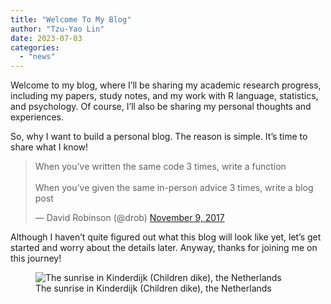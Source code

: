 ```yaml
---
title: "Welcome To My Blog"
author: "Tzu-Yao Lin"
date: 2023-07-03
categories: 
  - "news"
---
```


Welcome to my blog, where I'll be sharing my academic research progress, including my papers, study notes, and my work with R language, statistics, and psychology. Of course, I'll also be sharing my personal thoughts and experiences.

So, why I want to build a personal blog. The reason is simple. It's time to share what I know!

<div>

<blockquote class="twitter-tweet tw-align-center">

<p lang="en" dir="ltr">

When you've written the same code 3 times, write a function<br><br>When you've given the same in-person advice 3 times, write a blog post

</p>

--- David Robinson (\@drob) <a href="https://twitter.com/drob/status/928447584712253440?ref_src=twsrc%5Etfw">November 9, 2017</a>

</blockquote>

```{=html}
<script async src="https://platform.twitter.com/widgets.js" charset="utf-8"></script>
```

</div>

Although I haven't quite figured out what this blog will look like yet, let's get started and worry about the details later. Anyway, thanks for joining me on this journey!

![The sunrise in Kinderdijk (Children dike), the Netherlands](kinderdijk_and_sunrise.jpg)
